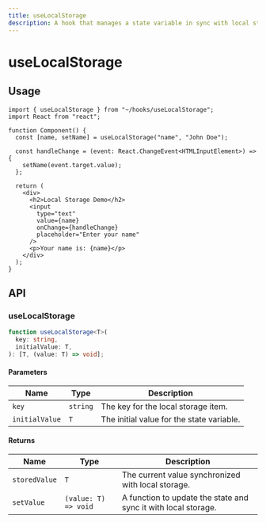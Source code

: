 ```yaml
---
title: useLocalStorage
description: A hook that manages a state variable in sync with local storage, allowing data persistence across browser sessions.
---
```


# useLocalStorage

## Usage

```tsx title="Component.tsx"
import { useLocalStorage } from "~/hooks/useLocalStorage";
import React from "react";

function Component() {
  const [name, setName] = useLocalStorage("name", "John Doe");

  const handleChange = (event: React.ChangeEvent<HTMLInputElement>) => {
    setName(event.target.value);
  };

  return (
    <div>
      <h2>Local Storage Demo</h2>
      <input
        type="text"
        value={name}
        onChange={handleChange}
        placeholder="Enter your name"
      />
      <p>Your name is: {name}</p>
    </div>
  );
}
```

## API

### useLocalStorage

```ts
function useLocalStorage<T>(
  key: string,
  initialValue: T,
): [T, (value: T) => void];
```

#### Parameters

| Name           | Type     | Description                               |
| -------------- | -------- | ----------------------------------------- |
| `key`          | `string` | The key for the local storage item.       |
| `initialValue` | `T`      | The initial value for the state variable. |

#### Returns

| Name          | Type                 | Description                                                    |
| ------------- | -------------------- | -------------------------------------------------------------- |
| `storedValue` | `T`                  | The current value synchronized with local storage.             |
| `setValue`    | `(value: T) => void` | A function to update the state and sync it with local storage. |
